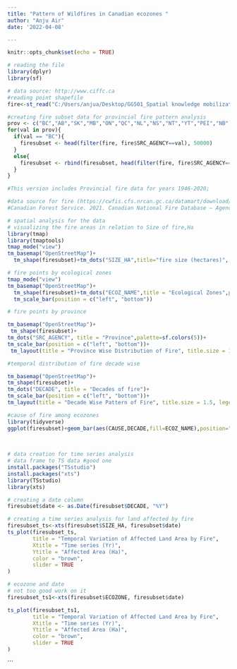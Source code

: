 ---
title: "Pattern of Wildfires in Canadian ecozones "
author: "Anju Air"
date: '2022-04-08'

---

```{r setup, include=FALSE}
knitr::opts_chunk$set(echo = TRUE)

# reading the file
library(dplyr)
library(sf)

# data source: http://www.ciffc.ca
#reading point shapefile
fire<-st_read("C:/Users/anjua/Desktop/GG501_Spatial knowledge mobilization/Term project/fire/NFDB_point_20210916.shp")

```



```{r}

#creating fire subset data for provincial fire pattern analysis
prov <- c("BC","AB","SK","MB","ON","QC","NL","NS","NT","YT","PEI","NB")
for(val in prov){
  if(val == "BC"){
    firesubset <- head(filter(fire, fire$SRC_AGENCY==val), 50000)
  }
  else{
    firesubset <- rbind(firesubset, head(filter(fire, fire$SRC_AGENCY==val), 5000))
  }
}

#This version includes Provincial fire data for years 1946-2020;

#data source for fire (https://cwfis.cfs.nrcan.gc.ca/datamart/download/nfdbpnt?token=8f4cd4341b41ef55654a3993753892c7)
#Canadian Forest Service. 2021. Canadian National Fire Database – Agency Fire Data. Natural Resources Canada, Canadian Forest Service, Northern Forestry Centre, Edmonton, Alberta. https://cwfis.cfs.nrcan.gc.ca/ha/nfdb
```


```{r}
# spatial analysis for the data
# visualizing the fire areas in relation to Size of fire,Ha
library(tmap)
library(tmaptools)
tmap_mode("view")
tm_basemap("OpenStreetMap")+
  tm_shape(firesubset)+tm_dots("SIZE_HA",title="fire size (hectares)", palette = sf.colors(5))# Source: Natural Resource Canada
```

```{r}
# fire points by ecological zones
tmap_mode("view")
tm_basemap("OpenStreetMap")+
  tm_shape(firesubset)+tm_dots("ECOZ_NAME",title = "Ecological Zones",palette = sf.colors(5))+tm_layout(title = "Fire Impact on Ecological Zones")+
  tm_scale_bar(position = c("left", "bottom"))

```

```{r}
# fire points by province

tm_basemap("OpenStreetMap")+
 tm_shape(firesubset)+
tm_dots("SRC_AGENCY", title = "Province",palette=sf.colors(5))+
tm_scale_bar(position = c("left", "bottom"))+
 tm_layout(title = "Province Wise Distribution of Fire", title.size = 1.5, legend.outside=TRUE)


```

```{r}

#temporal distribution of fire decade wise

tm_basemap("OpenStreetMap")+
tm_shape(firesubset)+
tm_dots("DECADE", title = "Decades of fire")+
tm_scale_bar(position = c("left", "bottom"))+
tm_layout(title = "Decade Wise Pattern of Fire", title.size = 1.5, legend.outside=TRUE)

```

```{r}
#cause of fire among ecozones
library(tidyverse)
ggplot(firesubset)+geom_bar(aes(CAUSE,DECADE,fill=ECOZ_NAME),position="dodge",stat="Identity")+xlab("Causes of Fire")+ylab("Decades of Fire")+ggtitle("Causes of Fire among Ecozone")
  
  
```



```{r, echo=FALSE}
# data creation for time series analysis
# data frame to TS data #good one
install.packages("TSstudio")
install.packages("xts")
library(TSstudio)                  
library(xts)

# creating a date column
firesubset$date <- as.Date(firesubset$DECADE, "%Y")

# creating a time series analysis for land affected by fire
firesubset_ts<-xts(firesubset$SIZE_HA, firesubset$date)
ts_plot(firesubset_ts,
        title = "Temporal Variation of Affected Land Area by Fire",
        Xtitle = "Time series (Yr)",
        Ytitle = "Affected Area (Ha)",
        color = "brown",
        slider = TRUE
)
```

```{r}
# ecozone and date 
# not too good work on it
firesubset_ts1<-xts(firesubset$ECOZONE, firesubset$date)

ts_plot(firesubset_ts1,
        title = "Temporal Variation of Affected Land Area by Fire",
        Xtitle = "Time series (Yr)",
        Ytitle = "Affected Area (Ha)",
        color = "brown",
        slider = TRUE
)

```



```

